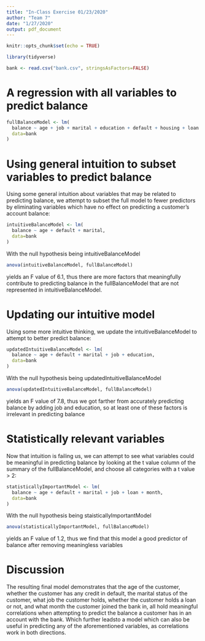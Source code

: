 ```yaml
---
title: "In-Class Exercise 01/23/2020"
author: "Team 7"
date: "1/27/2020"
output: pdf_document
---
```


```r
knitr::opts_chunk$set(echo = TRUE)
```

```r
library(tidyverse)

bank <- read.csv("bank.csv", stringsAsFactors=FALSE)
```

# A regression with all variables to predict balance

```r
fullBalanceModel <- lm(
  balance ~ age + job + marital + education + default + housing + loan + contact + day + month + duration + campaign + previous,
  data=bank
)
```

# Using general intuition to subset variables to predict balance  
  
Using some general intuition about variables that may be related to predicting balance, we attempt to subset the full model to fewer predictors by eliminating variables which have no effect on predicting a customer's account balance:

```r
intuitiveBalanceModel <- lm(
  balance ~ age + default + marital,
  data=bank
)
```
   
With the null hypothesis being intuitiveBalanceModel

```r
anova(intuitiveBalanceModel, fullBalanceModel)
```

yields an F value of 6.1, thus there are more factors that meaningfully contribute to predicting balance in the fullBalanceModel that are not represented in intuitiveBalanceModel.

# Updating our intuitive model

Using some more intuitive thinking, we update the intuitiveBalanceModel to attempt to better predict balance:

```r
updatedIntuitiveBalanceModel <- lm(
  balance ~ age + default + marital + job + education,
  data=bank
)
```
  
With the null hypothesis being updatedIntuitiveBalanceModel

```r
anova(updatedIntuitiveBalanceModel, fullBalanceModel)
```
yields an F value of 7.8, thus we got farther from accurately predicting balance by adding job and education, so at least one of these factors is irrelevant in predicting balance

# Statistically relevant variables

Now that intuition is failing us, we can attempt to see what variables could be meaningful in predicting balance by looking at the t value column of the summary of the fullBalanceModel, and choose all categories with a t value > 2:

```r
statisticallyImportantModel <- lm(
  balance ~ age + default + marital + job + loan + month,
  data=bank
)
```
  
With the null hypothesis being staisticallyImportantModel

```r
anova(statisticallyImportantModel, fullBalanceModel)
```

yields an F value of 1.2, thus we find that this model a good predictor of balance after removing meaningless variables

# **Discussion**

The resulting final model demonstrates that the age of the customer, whether the customer has any credit in default, the marital status of the customer, what job the customer holds, whether the customer holds a loan or not, and what month the customer joined the bank in, all hold meaningful correlations when attempting to predict the balance a customer has in an account with the bank. Which further leadsto a model which can also be useful in predicting any of the aforementioned variables, as correlations work in both directions.